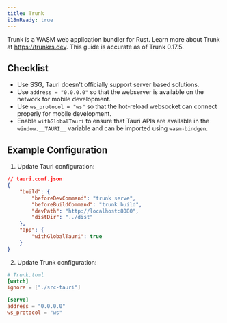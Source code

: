```yaml
---
title: Trunk
i18nReady: true
---
```


Trunk is a WASM web application bundler for Rust. Learn more about Trunk at https://trunkrs.dev. This guide is accurate as of Trunk 0.17.5.

## Checklist

- Use SSG, Tauri doesn't officially support server based solutions.
- Use `address = "0.0.0.0"` so that the webserver is available on the network for mobile development.
- Use `ws_protocol = "ws"` so that the hot-reload websocket can connect properly for mobile development.
- Enable `withGlobalTauri` to ensure that Tauri APIs are available in the `window.__TAURI__` variable and can be imported using `wasm-bindgen`.

## Example Configuration

1. Update Tauri configuration:

```json
// tauri.conf.json
{
	"build": {
		"beforeDevCommand": "trunk serve",
		"beforeBuildCommand": "trunk build",
		"devPath": "http://localhost:8080",
		"distDir": "../dist"
	},
	"app": {
		"withGlobalTauri": true
	}
}
```

2. Update Trunk configuration:

```toml
# Trunk.toml
[watch]
ignore = ["./src-tauri"]

[serve]
address = "0.0.0.0"
ws_protocol = "ws"
```
